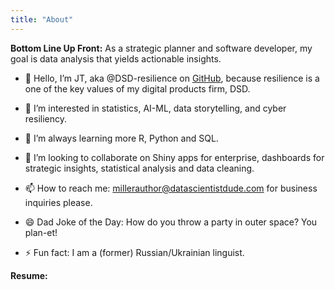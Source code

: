 ```yaml
---
title: "About"
---
```


**Bottom Line Up Front:** As a strategic planner and software developer, my goal is data analysis that yields actionable insights.

-   👋 Hello, I’m JT, aka \@DSD-resilience on [GitHub](https://github.com/DSD-resilience), because resilience is a one of the key values of my digital products firm, DSD.

-   👀 I’m interested in statistics, AI-ML, data storytelling, and cyber resiliency.

-   🌱 I’m always learning more R, Python and SQL.

-   💞️ I’m looking to collaborate on Shiny apps for enterprise, dashboards for strategic insights, statistical analysis and data cleaning.

-   📫 How to reach me: [millerauthor\@datascientistdude.com](mailto:millerauthor@datascientistdude.com) for business inquiries please.

-   😄 Dad Joke of the Day: How do you throw a party in outer space? You plan-et!

-   ⚡ Fun fact: I am a (former) Russian/Ukrainian linguist.

**Resume:**

